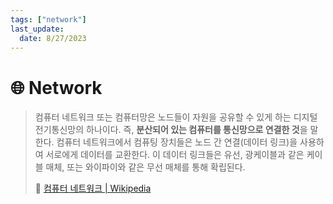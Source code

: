 ```yaml
---
tags: ["network"]
last_update:
  date: 8/27/2023
---
```


# 🌐 Network

> 컴퓨터 네트워크 또는 컴퓨터망은 노드들이 자원을 공유할 수 있게 하는 디지털 전기통신망의 하나이다. 즉, **분산되어 있는 컴퓨터를 통신망으로 연결한 것**을 말한다. 컴퓨터 네트워크에서 컴퓨팅 장치들은 노드 간 연결(데이터 링크)을 사용하여 서로에게 데이터를 교환한다. 이 데이터 링크들은 유선, 광케이블과 같은 케이블 매체, 또는 와이파이와 같은 무선 매체를 통해 확립된다.
>
> 🔗 [컴퓨터 네트워크 | Wikipedia](https://ko.wikipedia.org/wiki/%EC%BB%B4%ED%93%A8%ED%84%B0_%EB%84%A4%ED%8A%B8%EC%9B%8C%ED%81%AC)
